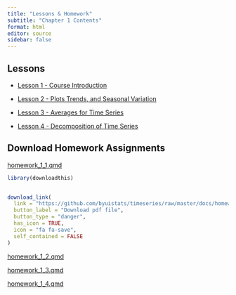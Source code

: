 ```yaml
---
title: "Lessons & Homework"
subtitle: "Chapter 1 Contents"
format: html
editor: source
sidebar: false
---
```


::: {.callout-tip icon=false}

## Lessons

-   [Lesson 1 - Course Introduction](chapter_1_lesson_1.html)

-   [Lesson 2 - Plots Trends, and Seasonal Variation](chapter_1_lesson_2.html)

-   [Lesson 3 - Averages for Time Series](chapter_1_lesson_3.html)

-   [Lesson 4 - Decomposition of Time Series](chapter_1_lesson_4.html)

:::


::: {.callout-note icon=false}

## Download Homework Assignments

<!-- ## need to update href link to correct files when we get them -->

<a href="https://byuistats.github.io/timeseries/homework/homework_1_1.qmd" download="homework_1_1.qmd"> homework_1_1.qmd </a>

```r
library(downloadthis)
  

download_link(
  link = "https://github.com/byuistats/timeseries/raw/master/docs/homework/homework_1_1.qmd",
  button_label = "Download pdf file",
  button_type = "danger",
  has_icon = TRUE,
  icon = "fa fa-save",
  self_contained = FALSE
)
```

<a href="https://byuistats.github.io/timeseries/homework/HW-Draft.qmd" download="homework_1_2.qmd"> homework_1_2.qmd </a>

<a href="https://byuistats.github.io/timeseries/homework/HW-Draft.qmd" download="homework_1_3.qmd"> homework_1_3.qmd </a>

<a href="https://byuistats.github.io/timeseries/homework/HW-Draft.qmd" download="homework_1_4.qmd"> homework_1_4.qmd </a>

:::
